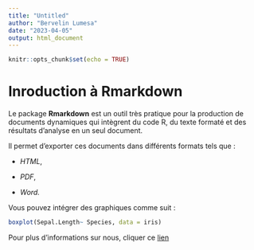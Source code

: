 ```yaml
---
title: "Untitled"
author: "Bervelin Lumesa"
date: "2023-04-05"
output: html_document
---
```


```r
knitr::opts_chunk$set(echo = TRUE)
```

# Inroduction à Rmarkdown

Le package **Rmarkdown** est un outil très pratique pour la production de documents dynamiques qui intègrent du code R, du texte formaté et des résultats d'analyse en un seul document.

Il permet d'exporter ces documents dans différents formats tels que :

-   *HTML*,

-   *PDF*,

-   *Word.*

Vous pouvez intégrer des graphiques comme suit :

```r
boxplot(Sepal.Length~ Species, data = iris)
```

Pour plus d'informations sur nous, cliquer ce [lien](https://fdtk.org)
